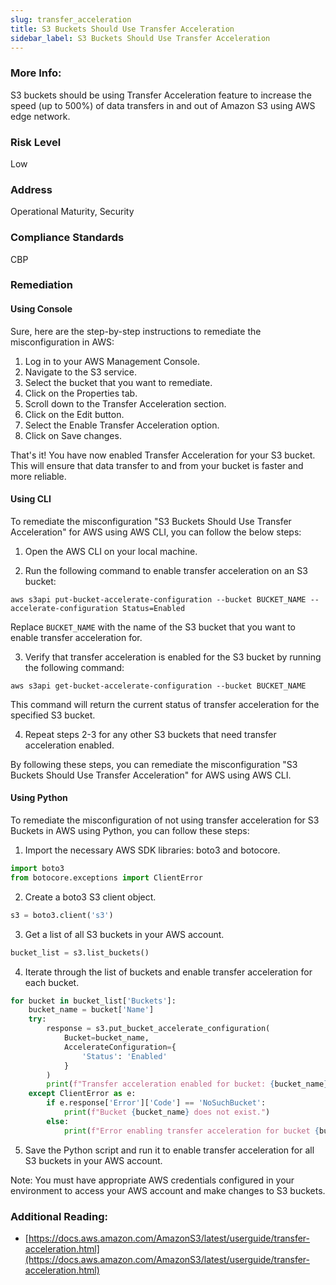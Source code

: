 ```yaml
---
slug: transfer_acceleration
title: S3 Buckets Should Use Transfer Acceleration
sidebar_label: S3 Buckets Should Use Transfer Acceleration
---
```


### More Info:

S3 buckets should be using Transfer Acceleration feature to increase the speed (up to 500%) of data transfers in and out of Amazon S3 using AWS edge network.

### Risk Level

Low

### Address

Operational Maturity, Security

### Compliance Standards

CBP

### Remediation

#### Using Console

Sure, here are the step-by-step instructions to remediate the misconfiguration in AWS:

1. Log in to your AWS Management Console.
2. Navigate to the S3 service.
3. Select the bucket that you want to remediate.
4. Click on the Properties tab.
5. Scroll down to the Transfer Acceleration section.
6. Click on the Edit button.
7. Select the Enable Transfer Acceleration option.
8. Click on Save changes.

That's it! You have now enabled Transfer Acceleration for your S3 bucket. This will ensure that data transfer to and from your bucket is faster and more reliable.

#### Using CLI

To remediate the misconfiguration "S3 Buckets Should Use Transfer Acceleration" for AWS using AWS CLI, you can follow the below steps:

1. Open the AWS CLI on your local machine.

2. Run the following command to enable transfer acceleration on an S3 bucket:

```
aws s3api put-bucket-accelerate-configuration --bucket BUCKET_NAME --accelerate-configuration Status=Enabled
```

Replace `BUCKET_NAME` with the name of the S3 bucket that you want to enable transfer acceleration for.

3. Verify that transfer acceleration is enabled for the S3 bucket by running the following command:

```
aws s3api get-bucket-accelerate-configuration --bucket BUCKET_NAME
```

This command will return the current status of transfer acceleration for the specified S3 bucket.

4. Repeat steps 2-3 for any other S3 buckets that need transfer acceleration enabled.

By following these steps, you can remediate the misconfiguration "S3 Buckets Should Use Transfer Acceleration" for AWS using AWS CLI.

#### Using Python

To remediate the misconfiguration of not using transfer acceleration for S3 Buckets in AWS using Python, you can follow these steps:

1. Import the necessary AWS SDK libraries: boto3 and botocore.

```python
import boto3
from botocore.exceptions import ClientError
```

2. Create a boto3 S3 client object.

```python
s3 = boto3.client('s3')
```

3. Get a list of all S3 buckets in your AWS account.

```python
bucket_list = s3.list_buckets()
```

4. Iterate through the list of buckets and enable transfer acceleration for each bucket.

```python
for bucket in bucket_list['Buckets']:
    bucket_name = bucket['Name']
    try:
        response = s3.put_bucket_accelerate_configuration(
            Bucket=bucket_name,
            AccelerateConfiguration={
                'Status': 'Enabled'
            }
        )
        print(f"Transfer acceleration enabled for bucket: {bucket_name}")
    except ClientError as e:
        if e.response['Error']['Code'] == 'NoSuchBucket':
            print(f"Bucket {bucket_name} does not exist.")
        else:
            print(f"Error enabling transfer acceleration for bucket {bucket_name}: {e}")
```

5. Save the Python script and run it to enable transfer acceleration for all S3 buckets in your AWS account.

Note: You must have appropriate AWS credentials configured in your environment to access your AWS account and make changes to S3 buckets.

### Additional Reading:

- [https://docs.aws.amazon.com/AmazonS3/latest/userguide/transfer-acceleration.html](https://docs.aws.amazon.com/AmazonS3/latest/userguide/transfer-acceleration.html) 

